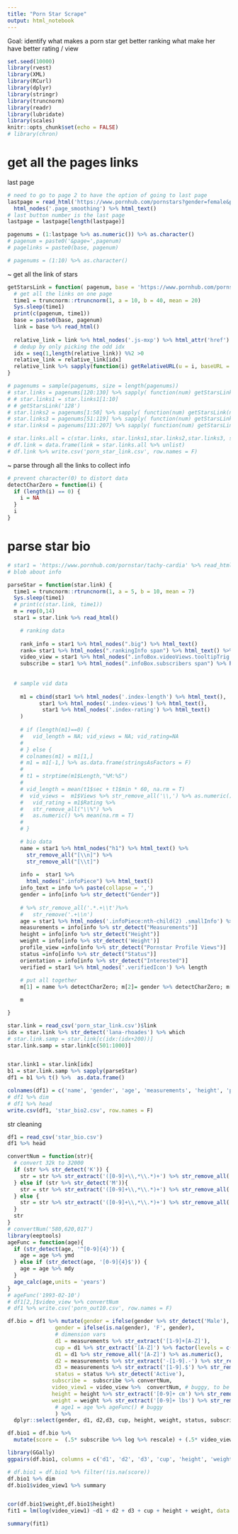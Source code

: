 ```yaml
---
title: "Porn Star Scrape"
output: html_notebook
---
```


Goal: 
identify what makes a porn star get better ranking
what make her have better rating / view

```r
set.seed(10000)
library(rvest)
library(XML)
library(RCurl)
library(dplyr)
library(stringr)
library(truncnorm)
library(readr)
library(lubridate)
library(scales)
knitr::opts_chunk$set(echo = FALSE)
# library(chron)
```


# get all the pages links
last page
```r
# need to go to page 2 to have the option of going to last page
lastpage = read_html('https://www.pornhub.com/pornstars?gender=female&page=2') %>%
  html_nodes('.page_smoothing') %>% html_text()
# last button number is the last page
lastpage = lastpage[length(lastpage)] 

pagenums = (1:lastpage %>% as.numeric()) %>% as.character()
# pagenum = paste0('&page=',pagenum) 
# pagelinks = paste0(base, pagenum)

# pagenums = (1:10) %>% as.character()
```


~ get all the link of stars

```r
getStarsLink = function( pagenum, base = 'https://www.pornhub.com/pornstars?gender=female&page=') {
  # get all the links on one page
  time1 = truncnorm::rtruncnorm(1, a = 10, b = 40, mean = 20)
  Sys.sleep(time1)
  print(c(pagenum, time1))
  base = paste0(base, pagenum)
  link = base %>% read_html()
  
  relative_link = link %>% html_nodes('.js-mxp') %>% html_attr('href')
  # dedup by only picking the odd idx
  idx = seq(1,length(relative_link)) %%2 >0  
  relative_link = relative_link[idx]
  relative_link %>% sapply(function(i) getRelativeURL(u = i, baseURL = base))
}

# pagenums = sample(pagenums, size = length(pagenums))
# star.links = pagenums[120:130] %>% sapply( function(num) getStarsLink(num))
# # star.links1 = star.links1[1:10]
# # getStarsLink('128')
# star.links2 = pagenums[1:50] %>% sapply( function(num) getStarsLink(num))
# star.links3 = pagenums[51:119] %>% sapply( function(num) getStarsLink(num))
# star.links4 = pagenums[131:207] %>% sapply( function(num) getStarsLink(num))

# star.links.all = c(star.links, star.links1,star.links2,star.links3, star.links4) %>% unlist
# df.link = data.frame(link = star.links.all %>% unlist)
# df.link %>% write.csv('porn_star_link.csv', row.names = F)
```



~ parse through all the links to collect info

```r
# prevent character(0) to distort data
detectCharZero = function(i) {
  if (length(i) == 0) {
    i = NA
  } 
  i 
}

```


# parse star bio
```r

# star1 = 'https://www.pornhub.com/pornstar/tachy-cardia' %>% read_html()
# blob about info

parseStar = function(star.link) {
  time1 = truncnorm::rtruncnorm(1, a = 5, b = 10, mean = 7)
  Sys.sleep(time1)
  # print(c(star.link, time1))
  m = rep(0,14)
  star1 = star.link %>% read_html()

    # ranking data
    
    rank_info = star1 %>% html_nodes(".big") %>% html_text()
    rank= star1 %>% html_nodes(".rankingInfo span") %>% html_text() %>% .[1]
    video_view = star1 %>% html_nodes(".infoBox.videoViews.tooltipTrig span") %>% html_text() 
    subscribe = star1 %>% html_nodes(".infoBox.subscribers span") %>% html_text() 
    
    
  # sample vid data
    
    m1 = cbind(star1 %>% html_nodes('.index-length') %>% html_text(),
          star1 %>% html_nodes('.index-views') %>% html_text(),
           star1 %>% html_nodes('.index-rating') %>% html_text()
    ) 
   
    # if (length(m1)==0) {
    #   vid_length = NA; vid_views = NA; vid_rating=NA
    #   
    # } else {
    # colnames(m1) = m1[1,]
    # m1 = m1[-1,] %>% as.data.frame(stringsAsFactors = F)
    # 
    # t1 = strptime(m1$Length,"%M:%S")
    # 
    # vid_length = mean(t1$sec + t1$min * 60, na.rm = T)
    #  vid_views =  m1$Views %>% str_remove_all('\\,') %>% as.numeric() %>% mean(na.rm = T) 
    #   vid_rating = m1$Rating %>% 
    #   str_remove_all("\\%") %>%
    #   as.numeric() %>% mean(na.rm = T)
    #   
    # }

    # bio data
    name = star1 %>% html_nodes("h1") %>% html_text() %>%
      str_remove_all("[\\n]") %>%
      str_remove_all("[\\t]")
    
    info =  star1 %>% 
      html_nodes(".infoPiece") %>% html_text()
    info_text = info %>% paste(collapse = ',')
    gender = info[info %>% str_detect("Gender")]
    
    # %>% str_remove_all('.*.+\\t')%>%
    #   str_remove('.+\\n')
    age = star1 %>% html_nodes('.infoPiece:nth-child(2) .smallInfo') %>% html_text()
    measurements = info[info %>% str_detect("Measurements")]
    height = info[info %>% str_detect("Height")]
    weight = info[info %>% str_detect('Weight')]
    profile_view =info[info %>% str_detect("Pornstar Profile Views")] 
    status =info[info %>% str_detect("Status")] 
    orientation = info[info %>% str_detect("Interested")] 
    verified = star1 %>% html_nodes('.verifiedIcon') %>% length
    
    # put all together
    m[1] = name %>% detectCharZero; m[2]= gender %>% detectCharZero; m[3] =age %>% detectCharZero; m[4]= measurements %>% detectCharZero; m[5] = height %>% detectCharZero; m[6] = profile_view %>% detectCharZero; m[7] = status %>% detectCharZero; m[8] = orientation %>% detectCharZero; m[9] = subscribe %>% detectCharZero; m[10] = video_view %>% detectCharZero; m[11] = rank %>% detectCharZero; m[12] = weight %>% detectCharZero(); m[13] = info_text %>% detectCharZero() ;  m[14] = verified %>% detectCharZero()

    m

}
```

```r
star.link = read_csv('porn_star_link.csv')$link
idx = star.link %>% str_detect('lana-rhoades') %>% which
# star.link.samp = star.link[c(idx:(idx+200))]
star.link.samp = star.link[c(501:1000)]


star.link1 = star.link[idx]
b1 = star.link.samp %>% sapply(parseStar)
df1 = b1 %>% t() %>%  as.data.frame()

colnames(df1) = c('name', 'gender', 'age', 'measurements', 'height', 'profile_view', 'status', 'orientation', 'subscribe', 'video_view', 'rank', 'weight', 'info_text', 'verified')
# df1 %>% dim
# df1 %>% head
write.csv(df1, 'star_bio2.csv', row.names = F)
```

str cleaning
```r
df1 = read_csv('star_bio.csv')
df1 %>% head
```




```r
convertNum = function(str){
  # convert 32k to 32000
  if (str %>% str_detect('K')) {
    str = str %>% str_extract('([0-9]+\\,*\\.*)+') %>% str_remove_all(',') %>% as.numeric() *1000
  } else if (str %>% str_detect('M')){
    str = str %>% str_extract('([0-9]+\\,*\\.*)+') %>% str_remove_all(',') %>% as.numeric() *1000000
  } else {
    str = str %>% str_extract('([0-9]+\\,*\\.*)+') %>% str_remove_all(',') %>% as.numeric()
  }
  str
}
# convertNum('580,620,017')
library(eeptools)
ageFunc = function(age){
  if (str_detect(age, '^[0-9]{4}')) {
    age = age %>% ymd
  } else if (str_detect(age, '[0-9]{4}$')) {
    age = age %>% mdy
  }
  age_calc(age,units = 'years')
}
# ageFunc('1993-02-10')
# df1[2,]$video_view %>% convertNum
# df1 %>% write.csv('porn_out10.csv', row.names = F)

```


```r

df.bio = df1 %>% mutate(gender = ifelse(gender %>% str_detect('Male'), 'M', 'F'),
               gender = ifelse(is.na(gender), 'F', gender),
               # dimension vars
               d1 = measurements %>% str_extract('[1-9]+[A-Z]'),
               cup = d1 %>% str_extract('[A-Z]') %>% factor(levels = c('A', "B", "C",'D', 'E')),
               d1 = d1 %>% str_remove_all('[A-Z]') %>% as.numeric(),
               d2 = measurements %>% str_extract('-[1-9].-') %>% str_remove_all('-') %>% as.numeric(),
               d3 = measurements %>% str_extract('[1-9].$') %>% str_remove_all('-') %>% as.numeric(),
               status = status %>% str_detect('Active'),
              subscribe =  subscribe %>% convertNum,
              video_view1 = video_view %>%  convertNum, # buggy, to be fixed
              height = height %>% str_extract('[0-9]+ cm') %>% str_remove(' cm') %>% as.numeric(),
              weight = weight %>% str_extract('[0-9]+ lbs') %>% str_remove(' lbs')%>% as.numeric()
               # age1 = age %>% ageFunc() # buggy
               ) %>% 
  dplyr::select(gender, d1, d2,d3, cup, height, weight, status, subscribe, video_view1)

df.bio1 = df.bio %>% 
  mutate(score =  (.5* subscribe %>% log %>% rescale) + (.5* video_view1 %>% log %>% rescale) ) # score is a lin combo of both log view and subscribers standardardized (0-1)
```


```r
library(GGally)
ggpairs(df.bio1, columns = c('d1', 'd2', 'd3', 'cup', 'height', 'weight', 'video_view1', 'subscribe','score'))
```


```r
# df.bio1 = df.bio1 %>% filter(!is.na(score))
df.bio1 %>% dim
df.bio1$video_view1 %>% summary


cor(df.bio1$weight,df.bio1$height)
fit1 = lm(log(video_view1) ~d1 + d2 + d3 + cup + height + weight, data = df.bio1)

summary(fit1) 
```





































